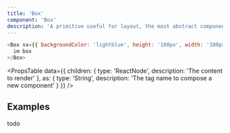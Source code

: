 ```yaml
---
title: 'Box'
component: 'Box'
description: 'A primitive useful for layout, the most abstract component on top of which all other Storeen UI components are built.'
---
```


```js live
<Box sx={{ backgroundColor: 'lightblue', height: '100px', width: '100px' }}>
  im box
</Box>
```

<PropsTable
  data={{
    children: {
      type: 'ReactNode',
      description: 'The content to render'
    },
    as: {
      type: 'String',
      description: 'The tag name to compose a new component'
    }
  }}
/>

## Examples

todo
